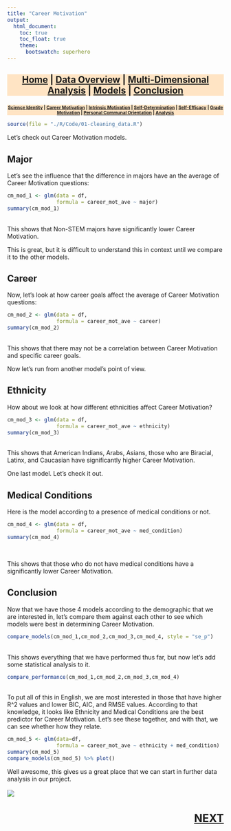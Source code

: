 ```yaml
---
title: "Career Motivation"
output:
  html_document:
    toc: true
    toc_float: true
    theme:
      bootswatch: superhero
---
```

<h3 style="background-color:bisque;text-align:center;font-size:150%;">[Home](https://pbischoff3.github.io/) | [Data Overview](https://pbischoff3.github.io/data_overview/) | [Multi-Dimensional Analysis](https://pbischoff3.github.io/multi_dimensional_analysis/) | [Models](https://pbischoff3.github.io/models/) | [Conclusion](https://pbischoff3.github.io/Conclusion/)</h3>

<h4 style="background-color:bisque;text-align:center;font-size:73%;">[Science Identity](https://pbischoff3.github.io/models/si/) | [Career Motivation](https://pbischoff3.github.io/models/cm/) | [Intrinsic Motivation](https://pbischoff3.github.io/models/im/) | [Self-Determination](https://pbischoff3.github.io/models/sd/) | [Self-Efficacy](https://pbischoff3.github.io/models/se/) | [Grade Motivation](https://pbischoff3.github.io/models/gm)      | [Personal Communal Orientation](https://pbischoff3.github.io/models/per_com_orient/) | [Analysis](https://pbischoff3.github.io/models/analysis/)</h4>


```r
source(file = "./R/Code/01-cleaning_data.R")
```

Let's check out Career Motivation models. <br>

## Major
Let's see the influence that the difference in majors have an the average of Career Motivation questions:
<br>
```r
cm_mod_1 <- glm(data = df,
                formula = career_mot_ave ~ major)
summary(cm_mod_1)
```
<br>
This shows that Non-STEM majors have significantly lower Career Motivation. <br>

This is great, but it is difficult to understand this in context until we compare it to the other models. 
<br>

## Career
Now, let's look at how career goals affect the average of Career Motivation questions:
<br>
```r
cm_mod_2 <- glm(data = df,
                formula = career_mot_ave ~ career)
summary(cm_mod_2)
```
<br>
This shows that there may not be a correlation between Career Motivation and specific career goals. <br>

Now let's run from another model's point of view. <br>

## Ethnicity
How about we look at how different ethnicities affect Career Motivation? <br>

```r
cm_mod_3 <- glm(data = df,
                formula = career_mot_ave ~ ethnicity)
summary(cm_mod_3)
```
<br>
This shows that American Indians, Arabs, Asians, those who are Biracial, Latinx, and Caucasian have significantly higher Career Motivation. <br>

One last model. Let's check it out. 

## Medical Conditions
Here is the model according to a presence of medical conditions or not. <br>
```r
cm_mod_4 <- glm(data = df,
                formula = career_mot_ave ~ med_condition)
summary(cm_mod_4)
```
<br>

This shows that those who do not have medical conditions have a significantly lower Career Motivation.

## Conclusion
Now that we have those 4 models according to the demographic that we are interested in, let's compare them against each other to see which models were best in determining Career Motivation. <br>

```r
compare_models(cm_mod_1,cm_mod_2,cm_mod_3,cm_mod_4, style = "se_p") 

```
<br> 
This shows everything that we have performed thus far, but now let's add some statistical analysis to it.
<br>
```r
compare_performance(cm_mod_1,cm_mod_2,cm_mod_3,cm_mod_4) 

```
<br>
To put all of this in English, we are most interested in those that have higher R^2 values and lower BIC, AIC, and RMSE values. According to that knowledge, it looks like Ethnicity and Medical Conditions are the best predictor for Career Motivation. Let's see these together, and with that, we can see whether how they relate. 
<br>

```r
cm_mod_5 <- glm(data=df,
                formula = career_mot_ave ~ ethnicity + med_condition)
summary(cm_mod_5) 
compare_models(cm_mod_5) %>% plot()
```

Well awesome, this gives us a great place that we can start in further data analysis in our project. <br><br>
![](../../R/Images/models/cm.gif)

<h3 style="text-align:right;font-size:180%;">[**NEXT**](https://pbischoff3.github.io/models/im/)
